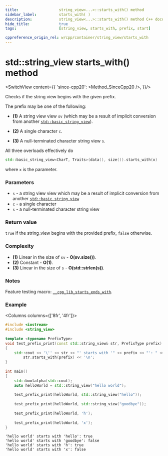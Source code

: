 ```yaml
---
title:					string_view<...>::starts_with() method
sidebar_label:			starts_with( )
description:			string_view<...>::starts_with() method C++ documentation
hide_title:				true
tags:					[string_view, starts_with, prefix, start]

cppreference_origin_rel: w/cpp/container/string_view/starts_with
---
```



<!----------------- Codes ---------------------->

<!-- starts_with() -->

# std::string_view starts_with() method

<SwitchView content={{
	'since-cpp20': <Method_SinceCpp20 />,
}}/>

Checks if the string view begins with the given prefix.

The prefix may be one of the following:
 - **(1)** A string view view `sv` (which may be a result of implicit conversion from another [`std::basic_string_view`](../string_view)).

 - **(2)** A single character `c`.

 - **(3)** A null-terminated character string view `s`.

All three overloads effectively do
```cpp
std::basic_string_view<CharT, Traits>(data(), size()).starts_with(x)
```
where `x` is the parameter.

### Parameters

 - `s` - a string view view which may be a result of implicit conversion from another [`std::basic_string_view`](../string_view)
 - `c` - a single character
 - `s` - a null-terminated character string view

### Return value

`true` if the string_view begins with the provided prefix, `false` otherwise.

### Complexity

<!-- 1, 3 linear, 2 constant -->

 - **(1)** Linear in the size of `sv` - **O(sv.size())**.
 - **(2)** Constant - **O(1)**.
 - **(3)** Linear in the size of `s` - **O(std::strlen(s))**.

### Notes

Feature testing macro: [`__cpp_lib_starts_ends_with`](#).

### Example

<Columns columns={['8fr', '4fr']}>
<div>

```cpp
#include <iostream>
#include <string_view>
 
template <typename PrefixType>
void test_prefix_print(const std::string_view& str, PrefixType prefix)
{
    std::cout << '\'' << str << "' starts with '" << prefix << "': " <<
        str.starts_with(prefix) << '\n';
}
 
int main()
{
    std::boolalpha(std::cout);    
    auto helloWorld = std::string_view("hello world");
 
    test_prefix_print(helloWorld, std::string_view("hello"));
 
    test_prefix_print(helloWorld, std::string_view("goodbye"));
 
    test_prefix_print(helloWorld, 'h');
 
    test_prefix_print(helloWorld, 'x');
}
```

</div>
<div>

```plaintext title="Output"
'hello world' starts with 'hello': true
'hello world' starts with 'goodbye': false
'hello world' starts with 'h': true
'hello world' starts with 'x': false
```

</div>
</Columns>
